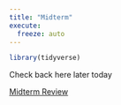 ```yaml
---
title: "Midterm"
execute: 
  freeze: auto
---
```


```r
library(tidyverse)
```

::: {.callout-warning appearance="minimal"}
Check back here later today
:::


<a class="btn btn-primary btn-lg" target="_blank" href="/files/examprep/midtermconcepts.pdf"><i class="fas fa-file-pdf"></i> Midterm Review</a> 

</p>


